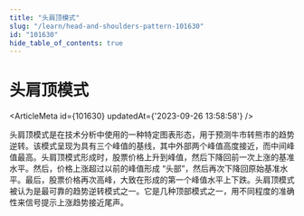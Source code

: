 ```yaml
---
title: "头肩顶模式"
slug: "/learn/head-and-shoulders-pattern-101630"
id: "101630"
hide_table_of_contents: true
---
```



# 头肩顶模式

<ArticleMeta id={101630} updatedAt={'2023-09-26 13:58:58'} />
<div className='border-solid border-b border-t-0 my-4 border-[var(--ifm-color-gray-300)]' />

头肩顶模式是在技术分析中使用的一种特定图表形态，用于预测牛市转熊市的趋势逆转。该模式呈现为具有三个峰值的基线，其中外部两个峰值高度接近，而中间峰值最高。头肩顶模式形成时，股票价格上升到峰值，然后下降回前一次上涨的基准水平。然后，价格上涨超过以前的峰值形成 “头部”，然后再次下降回原始基准水平。最后，股票价格再次高峰，大致在形成的第一个峰值水平上下跌。头肩顶模式被认为是最可靠的趋势逆转模式之一。它是几种顶部模式之一，用不同程度的准确性来信号提示上涨趋势接近尾声。
